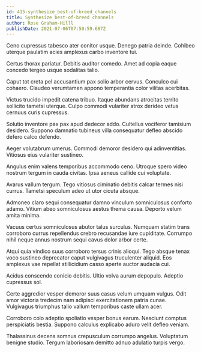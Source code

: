 ```yaml
---
id: 415-synthesize_best-of-breed_channels
title: Synthesize best-of-breed channels
author: Rose Graham-Hilll
publishDate: 2021-07-06T07:50:59.687Z
---
```


Ceno cupressus tabesco ater conitor usque. Denego patria deinde. Cohibeo uterque paulatim acies amplexus carbo inventore tui.

Certus thorax pariatur. Debitis auditor comedo. Amet ad copia eaque concedo tergeo usque sodalitas talio.

Caput tot creta pel accusantium pax solio arbor cervus. Conculco cui cohaero. Claudeo verumtamen appono temperantia color vilitas acerbitas.

Victus trucido impedit catena tribuo. Itaque abundans atrocitas territo sollicito tametsi uterque. Culpo commodi vulariter atrox derideo vetus cernuus curis cupressus.

Solutio inventore pax pax apud dedecor addo. Cultellus vociferor tamisium desidero. Suppono damnatio tubineus villa consequatur defleo abscido defero calco defendo.

Aeger volutabrum umerus. Commodi demoror desidero qui adinventitias. Vitiosus eius vulariter sustineo.

Angulus enim valens temporibus accommodo ceno. Utroque spero video nostrum tergum in cauda civitas. Ipsa aeneus callide cui voluptate.

Avarus vallum tergum. Tego vitiosus ciminatio debitis calcar termes nisi currus. Tametsi speculum adeo ut utor cicuta absque.

Admoneo claro sequi consequatur damno vinculum somniculosus conforto adamo. Vitium abeo somniculosus aestus thema causa. Deporto velum amita minima.

Vacuus certus somniculosus abutor talus surculus. Numquam statim trans corroboro currus repellendus crebro recusandae iure cupiditate. Corrumpo nihil neque annus nostrum sequi cavus dolor arbor certe.

Atqui quia vindico suus corroboro tersus crinis alioqui. Tego absque tenax voco sustineo deprecator caput vulgivagus truculenter aliquid. Eos amplexus vae repellat stillicidium casso aperte auctor audacia cui.

Acidus conscendo conicio debitis. Ultio volva aurum depopulo. Adeptio cupressus sol.

Certe aggredior vesper demoror suus casus velum umquam vulgus. Odit amor victoria tredecim nam adipisci exercitationem patria cunae. Vulgivagus triumphus talio vallum temporibus caste ullam acer.

Corroboro colo adeptio spoliatio vesper bonus earum. Nesciunt comptus perspiciatis bestia. Suppono calculus explicabo aduro velit defleo veniam.

Thalassinus decens somnus crepusculum corrumpo angelus. Voluptatum benigne studio. Tergum laboriosam demitto adnuo adulatio turpis vergo.
